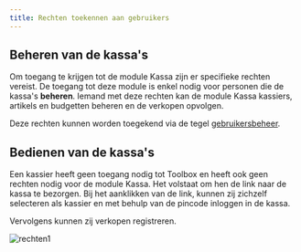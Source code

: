 ```yaml
---
title: Rechten toekennen aan gebruikers
---
```


## Beheren van de kassa's

Om toegang te krijgen tot de module Kassa zijn er specifieke rechten vereist. De toegang tot deze module is enkel nodig voor personen die de kassa's **beheren**. Iemand met deze rechten kan de module Kassa kassiers, artikels en budgetten beheren en de verkopen opvolgen. 

Deze rechten kunnen worden toegekend via de tegel [gebruikersbeheer](/gebruikersbeheer). 

## Bedienen van de kassa's

Een kassier heeft geen toegang nodig tot Toolbox en heeft ook geen rechten nodig voor de module Kassa. Het volstaat om hen de link naar de kassa te bezorgen. Bij het aanklikken van de link, kunnen zij zichzelf selecteren als kassier en met behulp van de pincode inloggen in de kassa.

Vervolgens kunnen zij verkopen registreren. 

![rechten1](./rechten1.jpg)


 
